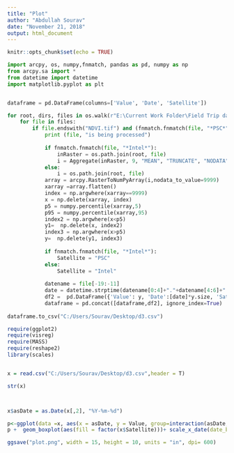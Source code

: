 ---
title: "Plot"
author: "Abdullah Sourav"
date: "November 21, 2018"
output: html_document
---

```{r setup, include=FALSE}
knitr::opts_chunk$set(echo = TRUE)
```


```{python}

import arcpy, os, numpy,fnmatch, pandas as pd, numpy as np
from arcpy.sa import *
from datetime import datetime
import matplotlib.pyplot as plt


dataframe = pd.DataFrame(columns=['Value', 'Date', 'Satellite'])

for root, dirs, files in os.walk(r"E:\Current Work Folder\Field Trip data\accola"):
    for file in files:
        if file.endswith("NDVI.tif") and (fnmatch.fnmatch(file, "*PSC*") or fnmatch.fnmatch(file, "*Intel*")):
            print (file, "is being processed")
            
            if fnmatch.fnmatch(file, "*Intel*"):
                inRaster = os.path.join(root, file)
                i = Aggregate(inRaster, 9, "MEAN", "TRUNCATE", "NODATA")
            else:
                i = os.path.join(root, file)
            array = arcpy.RasterToNumPyArray(i,nodata_to_value=9999)
            xarray =array.flatten()
            index = np.argwhere(xarray==9999)
            x = np.delete(xarray, index)
            p5 = numpy.percentile(xarray,5)
            p95 = numpy.percentile(xarray,95)
            index2 = np.argwhere(x<p5)
            y1=  np.delete(x, index2)
            index3 = np.argwhere(x>p5)
            y=  np.delete(y1, index3)
            
            if fnmatch.fnmatch(file, "*Intel*"):
                Satellite = "PSC"           
            else:
                Satellite = "Intel"
            
            datename = file[-19:-11]
            date = datetime.strptime(datename[0:4]+"."+datename[4:6]+"."+datename[6:], '%Y.%m.%d')
            df2 =  pd.DataFrame({'Value': y, 'Date':[date]*y.size, 'Satellite':[Satellite]*y.size})
            dataframe = pd.concat([dataframe,df2], ignore_index=True)
    
dataframe.to_csv("C:/Users/Sourav/Desktop/d3.csv")
```



```{r}
require(ggplot2)
require(visreg)
require(MASS)
require(reshape2)
library(scales)


x = read.csv("C:/Users/Sourav/Desktop/d3.csv",header = T)

str(x) 



x$asDate = as.Date(x[,2], "%Y-%m-%d")

p<-ggplot(data =x, aes(x = asDate, y = Value, group=interaction(asDate, Satellite)))
p +  geom_boxplot(aes(fill = factor(x$Satellite)))+ scale_x_date(date_breaks = "1 week", date_labels = "%b %d")+labs(title = "Time Series Box Plot", x = "Date", y= "NDVI value")+scale_fill_discrete(name="Satellite")

ggsave("plot.png", width = 15, height = 10, units = "in", dpi= 600)

```










